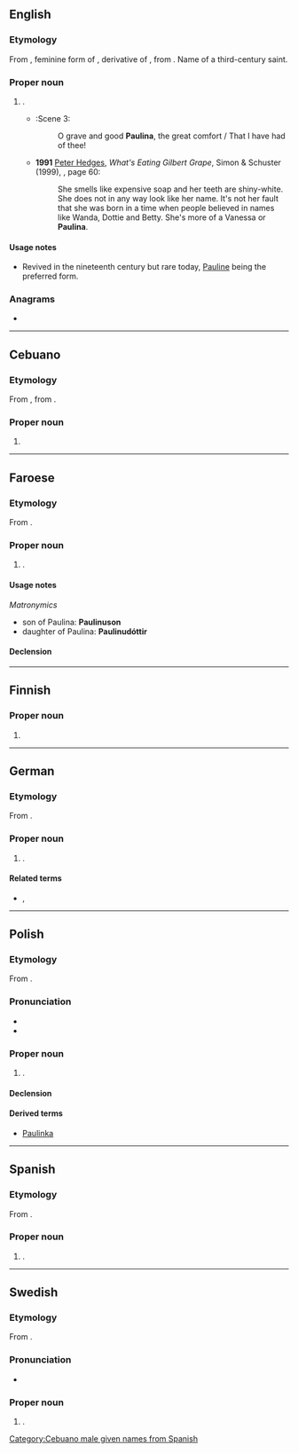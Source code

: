 {{also|Paulína|Paulīna}}
==English==

===Etymology===
From {{der|en|la|Paulina}}, feminine form of {{m|la|Paulinus}}, derivative of {{m|la|Paulus}}, from {{m|la|paulus||small}}. Name of a third-century saint.

===Proper noun===
{{en-proper noun}}

# {{given name|female|from=Latin}}.
#* {{RQ:Shakespeare Winter|V}}:Scene 3:
#*: O grave and good '''Paulina''', the great comfort / That I have had of thee!
#* '''1991''' [[w:Peter Hedges|Peter Hedges]], ''What's Eating Gilbert Grape'', Simon & Schuster (1999), {{ISBN|0671038540}}, page 60:
#*: She smells like expensive soap and her teeth are shiny-white. She does not in any way look like her name. It's not her fault that she was born in a time when people believed in names like Wanda, Dottie and Betty. She's more of a Vanessa or '''Paulina'''.

====Usage notes====
* Revived in the nineteenth century but rare today, [[Pauline]] being the preferred form.

===Anagrams===
* {{anagrams|en|a=aailnpu|Apulian|Paulian}}

----

==Cebuano==

===Etymology===
From {{der|ceb|es|Paulina}}, from {{der|ceb|la|Paulina}}.

===Proper noun===
{{head|ceb|proper noun}}

# {{given name|male|from=Latin|lang=ceb|dot=|A=a}}

[[Category:Cebuano male given names from Spanish]]

----

==Faroese==

===Etymology===
From {{der|fo|la|Paulina}}.

===Proper noun===
{{head|fo|proper noun}}

# {{given name|female|lang=fo}}.

====Usage notes====
''Matronymics''
* son of Paulina: '''Paulinuson'''
* daughter of Paulina: '''Paulinudóttir'''

====Declension====
{{fo-decl-proper-noun-s-indef|Paulina|Paulinu|Paulinu|Paulinu}}

----

==Finnish==

===Proper noun===
{{head|fi|proper noun form}}

# {{fi-form of|case=essive|pl=singular|Pauli}}

----

==German==

===Etymology===
From {{der|de|la|Paulina}}.

===Proper noun===
{{head|de|proper noun}}

# {{given name|female|lang=de}}.

====Related terms====
* {{l|de|Paula}}, {{l|de|Pauline}}

----

==Polish==

===Etymology===
From {{der|pl|la|Paulina}}.

===Pronunciation===
* {{pl-IPA|/Paulina/|/Pa-ulina/}}
* {{audio|Pl-Paulina.ogg|Audio|lang=pl}}

===Proper noun===
{{pl-proper noun|f|m=Paweł}}

# {{given name|female|lang=pl}}.

====Declension====
{{pl-decl-noun-f|Pauli|n}}

====Derived terms====
* [[Paulinka]]

----

==Spanish==

===Etymology===
From {{der|es|la|Paulina}}.

===Proper noun===
{{es-proper noun|f}}

# {{given name|female|lang=es}}.

----

==Swedish==

===Etymology===
From {{der|sv|la|Paulina}}.

===Pronunciation===
* {{IPA|/pa͜ʊ²liːna/|lang=sv}}

===Proper noun===
{{sv-proper noun|c}}

# {{given name|female|lang=sv}}.